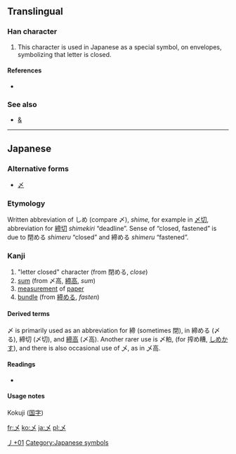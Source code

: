 {{also|〆}}<!-- may be replaced by zh-forms -->
==Translingual==

===Han character===
{{Han char|rn=4|rad=丿|as=01|sn=2|four=|canj=大山 (KU), XX大山 (XXKU)}}

# This character is used in Japanese as a special symbol, on envelopes,  symbolizing that letter is closed.

====References====
* {{Han ref|kx=0081.181|dkj=00116|hdz=10049.051|uh=4E44|ud=20036}}

===See also===
* [[&]] <!-- Graphically similar abbreviation: & from “et”, 〆 from 「しめ」 -->

----

==Japanese==
{{wikipedia|lang=ja}}
===Alternative forms===
* [[〆]]

===Etymology===
Written abbreviation of しめ (compare 〆), ''shime,'' for example in [[〆切]], abbreviation for [[締切]] ''shimekiri'' “deadline”. Sense of “closed, fastened” is due to 閉める ''shimeru'' “closed” and 締める ''shimeru'' “fastened”.

===Kanji===
{{ja-kanji|grade=uc|rs=丿01}}

# "letter closed" character (from 閉める, ''close'')
# [[sum]] (from 〆高, [[締高]], ''sum'')
# [[measurement]] of [[paper]]
# [[bundle]] (from [[締める]], ''fasten'')

====Derived terms====
〆 is primarily used as an abbreviation for 締 (sometimes 閉), in 締める (〆る), 締切 (〆切), and [[締高]] (〆高). Another rarer use is 〆粕, (for 搾め糟, [[しめかす]]), and there is also occasional use of 乄, as in 乄高.

====Readings====
* {{ja-readings|on=|kun=[[しめ]] (shime), [[して]] (shite)}}

====Usage notes====
Kokuji ([[国字 ]])

[[Category:Japanese-only CJKV Characters|丿+01]]
[[Category:Japanese symbols]]

[[fr:乄]]
[[ko:乄]]
[[ja:乄]]
[[pl:乄]]